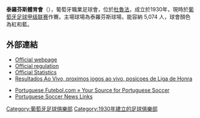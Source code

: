 {{Infobox football club
| clubname = 泰羅芬斯
| image    = 
| fullname = Clube Desportivo Trofense
| nickname = 
| founded  = 1930年9月28日
| ground   = [[Estádio_do_Clube_Desportivo_Trofense|Estádio CD Trofense]]
| capacity = 5,076
| league   = [[葡萄牙足球甲级联赛|葡萄牙足球甲级联赛]]
| season   = 2021–22
| position = 葡甲，第 13 名
| website  = http://www.cdtrofense.pt/
| pattern_la1=|pattern_b1=|pattern_ra1=
| leftarm1=FF0000|body1=FF0000|rightarm1=FF0000|shorts1=FFFFFF|socks1=08457E
| pattern_la2=|pattern_b2=|pattern_ra2=
| leftarm2=08457E|body2=08457E|rightarm2=08457E|shorts2=FFFFFF|socks2=08457E
}}

'''泰羅芬斯體育會'''（{{lang-pt|'''Clube Desportivo Trofense'''}}），葡萄牙職業足球會，位於[[杜魯法|杜魯法]]，成立於1930年，現時於[[葡萄牙足球甲级联赛|葡萄牙足球甲级联赛]]作賽。主場球場為泰羅芬斯球場，能容納 5,074 人，球會顏色為紅和藍。

==外部連結==
*[http://www.lpfp.pt/segunda_liga/Pages/Jornada.aspx Official webpage] {{Wayback|url=http://www.lpfp.pt/segunda_liga/Pages/Jornada.aspx |date=20130902075943 }} {{pt icon}}
*[http://www.lpfp.pt/SiteCollectionDocuments/Regulamento%20de%20competi%C3%A7%C3%B5es.pdf Official regulation] {{Wayback|url=http://www.lpfp.pt/SiteCollectionDocuments/Regulamento%20de%20competi%C3%A7%C3%B5es.pdf |date=20090206131334 }} {{pt icon}}
*[http://www.lpfp.pt/liga_orangina/pages/estatisticas.aspx Official Statistics] {{Wayback|url=http://www.lpfp.pt/liga_orangina/pages/estatisticas.aspx |date=20120618162723 }} {{pt icon}}
*[https://web.archive.org/web/20150518085833/http://www.aovivo.pt/futebol/portugal/liga-de-honra/ Resultados Ao Vivo, proximos jogos ao vivo, posicoes de Liga de Honra] {{pt icon}}
 
*[https://web.archive.org/web/20150416063412/http://www.pfutebol.com/ Portuguese Futebol.com » Your Source for Portuguese Soccer] {{en icon}}
*[http://portuguesesoccernewslinks.com/ Portuguese Soccer News Links] {{Wayback|url=http://portuguesesoccernewslinks.com/ |date=20150506140231 }} {{en icon}}

{{葡萄牙超級足球聯賽}}
[[Category:葡萄牙足球俱樂部|Category:葡萄牙足球俱樂部]]
[[Category:1930年建立的足球俱樂部|Category:1930年建立的足球俱樂部]]


{{fc-stub}}